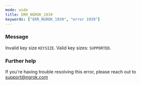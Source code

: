```yaml
---
mode: wide
title: ERR_NGROK_1939
keywords: ["ERR_NGROK_1939", "error 1939"]
---
```



### Message

Invalid key size `KEYSIZE`. Valid key sizes: `SUPPORTED`.

<ErrorDetails />

### Further help

If you're having trouble resolving this error, please reach out to [support@ngrok.com](mailto:support@ngrok.com?subject=Help%20with%20ERR_NGROK_1939)
